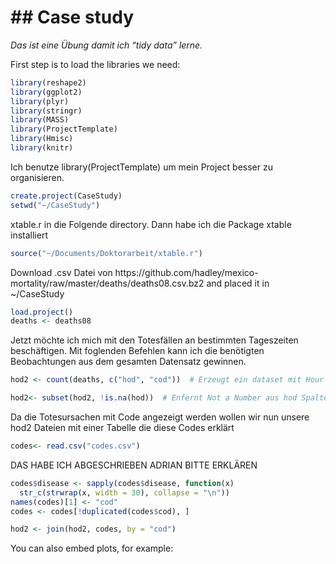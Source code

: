 ## Case study
========================================================

_Das ist eine Übung damit ich "tidy data" lerne._


First step is to load the libraries we need:

```r
library(reshape2)
library(ggplot2)
library(plyr)
library(stringr)
library(MASS)
library(ProjectTemplate)
library(Hmisc)
library(knitr)
```

Ich benutze library(ProjectTemplate) um mein Project besser zu organisieren. 

```r
create.project(CaseStudy)
setwd("~/CaseStudy")
```
xtable.r in die Folgende directory. Dann habe ich die Package xtable installiert

```r
source("~/Documents/Doktorarbeit/xtable.r")
```
Download .csv Datei von https://github.com/hadley/mexico-mortality/raw/master/deaths/deaths08.csv.bz2
and placed it in ~/CaseStudy

```r
load.project()
deaths <- deaths08
```

Jetzt möchte ich mich mit den Totesfällen an bestimmten Tageszeiten beschäftigen.
Mit foglenden Befehlen kann ich die benötigten Beobachtungen aus dem gesamten Datensatz gewinnen.
 
```r
hod2 <- count(deaths, c("hod", "cod"))  # Erzeugt ein dataset mit Hour Of Death + Cause Of Death + Number of Dead peaople in every hour from that cause

hod2<- subset(hod2, !is.na(hod))  # Enfernt Not a Number aus hod Spalte

````

Da die Totesursachen mit Code angezeigt werden wollen wir nun unsere hod2 Dateien mit einer Tabelle die diese Codes erklärt

```r
codes<- read.csv("codes.csv")
````

DAS HABE ICH ABGESCHRIEBEN ADRIAN BITTE ERKLÄREN
```r
codes$disease <- sapply(codes$disease, function(x)
  str_c(strwrap(x, width = 30), collapse = "\n"))
names(codes)[1] <- "cod"
codes <- codes[!duplicated(codes$cod), ]
```


```r
hod2 <- join(hod2, codes, by = "cod")
````






You can also embed plots, for example:

```r

```

